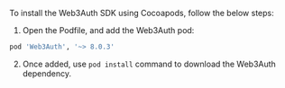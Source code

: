 To install the Web3Auth SDK using Cocoapods, follow the below steps:

1. Open the Podfile, and add the Web3Auth pod:

```sh
pod 'Web3Auth', '~> 8.0.3'
```

2. Once added, use `pod install` command to download the Web3Auth dependency.
